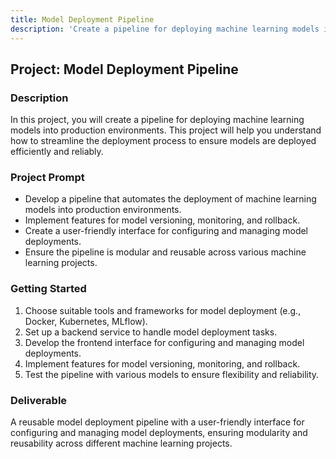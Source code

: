 ```yaml
---
title: Model Deployment Pipeline
description: 'Create a pipeline for deploying machine learning models into production environments.'
---
```


## Project: Model Deployment Pipeline

### Description
In this project, you will create a pipeline for deploying machine learning models into production environments. This project will help you understand how to streamline the deployment process to ensure models are deployed efficiently and reliably.

### Project Prompt
- Develop a pipeline that automates the deployment of machine learning models into production environments.
- Implement features for model versioning, monitoring, and rollback.
- Create a user-friendly interface for configuring and managing model deployments.
- Ensure the pipeline is modular and reusable across various machine learning projects.

### Getting Started
1. Choose suitable tools and frameworks for model deployment (e.g., Docker, Kubernetes, MLflow).
2. Set up a backend service to handle model deployment tasks.
3. Develop the frontend interface for configuring and managing model deployments.
4. Implement features for model versioning, monitoring, and rollback.
5. Test the pipeline with various models to ensure flexibility and reliability.

### Deliverable
A reusable model deployment pipeline with a user-friendly interface for configuring and managing model deployments, ensuring modularity and reusability across different machine learning projects.
